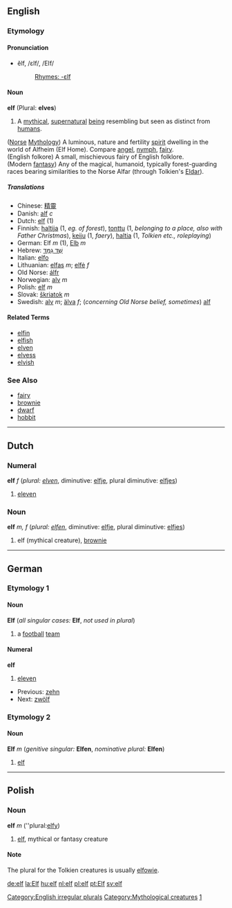 ==English==
===Etymology===

====Pronunciation====
*ĕlf, /ɛlf/, /EIf/
*:[[Rhymes:English:-ɛlf|Rhymes: -ɛlf]]
====Noun====
'''elf''' (Plural: '''elves''')

#A [[mythical]], [[supernatural]] [[being]] resembling but seen as distinct from [[humans]].<br>

([[Norse]] [[Mythology]]) A luminous, nature and fertility [[spirit]] dwelling in the world of Alfheim (Elf Home). Compare [[angel]], [[nymph]], [[fairy]].<br>

(English folkore) A small, mischievous fairy of English folklore.<br>

(Modern [[fantasy]]) Any of the magical, humanoid, typically forest-guarding races bearing similarities to the Norse Alfar (through Tolkien's [[Eldar]]).

=====Translations=====
*Chinese: [[精靈]]
*Danish: [[alf]] ''c''
*Dutch: [[elf#Dutch|elf]] (1)
*Finnish: [[haltija]] (1, ''eg. of forest''), [[tonttu]] (1, ''belonging to a place, also with Father Christmas''), [[keiju]] (1, ''faery''), [[haltia]] (1, ''Tolkien etc., roleplaying'')
*German: Elf ''m'' (1), [[Elb]] ''m''
*Hebrew: [[שד גמד|שֵׁד גַמָּד]]
*Italian: [[elfo]]
*Lithuanian: [[elfas]] ''m''; [[elfė]] ''f''
*Old Norse: [[álfr]]
*Norwegian: [[alv]] ''m''
*Polish: [[elf#Polish|elf]] ''m''
*Slovak: [[škriatok]] ''m''
*Swedish: [[alv]] ''m''; [[älva]] ''f''; (''concerning Old Norse belief, sometimes'') [[alf]]

====Related Terms====
*[[elfin]]
*[[elfish]]
*[[elven]]
*[[elvess]]
*[[elvish]]

===See Also===
*[[fairy]]
*[[brownie]]
*[[dwarf]]
*[[hobbit]]

[[Category:English irregular plurals]]
[[Category:Mythological creatures]]

----

==Dutch==
===Numeral===
'''elf''' ''f'' (''plural: [[elven]]'', diminutive: [[elfje]], plural diminutive: [[elfjes]])

# [[eleven]]

===Noun===
'''elf''' ''m, f'' (''plural: [[elfen]]'', diminutive: [[elfje]], plural diminutive: [[elfjes]])

# elf (mythical creature), [[brownie]]

----
==German==
===Etymology 1===
====Noun====
'''Elf''' (''all singular cases:'' '''Elf''', ''not used in plural'')
# a [[football]] [[team]]

====Numeral====
'''elf'''
# [[eleven]]
*Previous: [[zehn]]
*Next: [[zwölf]]

===Etymology 2===
====Noun====
'''Elf''' ''m'' (''genitive singular:'' '''Elfen''', ''nominative plural:'' '''Elfen''')
# [[elf#English|elf]]

[[Category:German cardinal number|1]]

----
==Polish==
===Noun===
'''elf''' ''m'' (''plural:[[elfy]])
# [[elf#English|elf]], mythical or fantasy creature
====Note====
The plural for the Tolkien creatures is usually [[elfowie]].

[[de:elf]]
[[la:Elf]]
[[hu:elf]]
[[nl:elf]]
[[pl:elf]]
[[pt:Elf]]
[[sv:elf]]